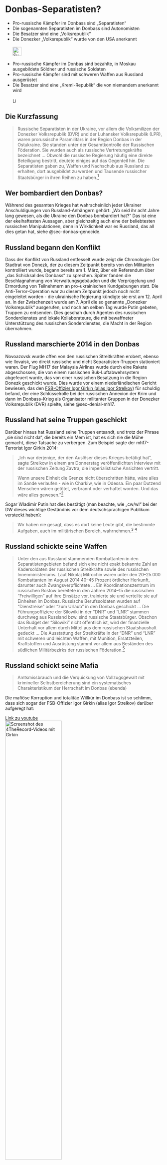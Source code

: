 # Donbas-Separatisten? {#sec-donbas-separatists}

::: {.callout-caution title=„Mythos“}
- Pro-russische Kämpfer im Donbass sind „Separatisten“
- Die sogenannten Separatisten im Donbass sind Autonomisten
- Die Besatzer sind eine „Volksrepublik“
- Die Donezker „Volksrepublik“ wurde von den USA anerkannt
[<br></br>![Suche nach Thema in EUvsDisinfo](../all_common_img/EUvsDisinfo_400x240.jpg){height=2em}](https://euvsdisinfo.eu/disinformation-cases/?text=donetsk%20(separatists%7Cseparatist)&sort=relevance)
:::

::: {.callout-tip title=„Wahrheit“}
- Pro-russische Kämpfer im Donbas sind bezahlte, in Moskau ausgebildete Söldner und russische Soldaten
- Pro-russische Kämpfer sind mit schweren Waffen aus Russland ausgerüstet 
- Die Besatzer sind eine „Kreml-Republik“ die von niemandem anerkannt wird
[<br></br>![Link zu Wikipedia](../all_common_img/Wikipedia.png){height=1em}](https://de.wikipedia.org/wiki/Volksmiliz_(Russland))
:::

## Die Kurzfassung

> Russische Separatisten in der Ukraine, vor allem die Volksmilizen der Donezker Volksrepublik (DVR) und der Luhansker Volksrepublik (LPR), waren prorussische Paramilitärs in der Region Donbas in der Ostukraine. Sie standen unter der Gesamtkontrolle der Russischen Föderation. Sie wurden auch als russische Vertretungskräfte bezeichnet ... Obwohl die russische Regierung häufig eine direkte Beteiligung bestritt, deutete einiges auf das Gegenteil hin. Die Separatisten gaben zu, Waffen und Nachschub aus Russland zu erhalten, dort ausgebildet zu werden und Tausende russischer Staatsbürger in ihren Reihen zu haben.[^sec-donbas-separatists-1]

## Wer bombardiert den Donbas?

Während des gesamten Krieges hat wahrscheinlich jeder Ukrainer Anschuldigungen von Russland-Anhängern gehört: „Wo seid ihr acht Jahre lang gewesen, als die Ukraine den Donbas bombardiert hat?“ Das ist eine der ekelhaftesten Aussagen, 
aber gleichzeitig auch eine der beliebtesten russischen Manipulationen, denn in Wirklichkeit war es Russland, das all dies getan hat, siehe @sec-donbas-genocide.

## Russland begann den Konflikt

Dass der Konflikt von Russland entfesselt wurde zeigt die Chronologie: Der Stadtrat von Donezk, der zu diesem Zeitpunkt bereits von den Militanten kontrolliert wurde, begann bereits am 1. März, über ein Referendum über „das Schicksal des Donbass“ zu sprechen. Später fanden die Beschlagnahmung von Verwaltungsgebäuden und die Verprügelung und Ermordung von Teilnehmern an pro-ukrainischen Kundgebungen statt. Die Anti-Terror-Operation war zu diesem Zeitpunkt jedoch noch nicht eingeleitet worden - die ukrainische Regierung kündigte sie erst am 12. April an. In der Zwischenzeit wurde am 7. April die so genannte „Donezker Volksrepublik“ ausgerufen, und noch am selben Tag wurde Putin gebeten, Truppen zu entsenden. Dies geschah durch Agenten des russischen Sonderdienstes und lokale Kollaborateure, die mit bewaffneter Unterstützung des russischen Sonderdienstes, die Macht in der Region übernahmen.


## Russland marschierte 2014 in den Donbas

Novoazovsk wurde offen von den russischen Streitkräften erobert, ebenso wie Ilovaisk, wo direkt russische und nicht Separatisten-Truppen stationiert waren. 
Der Flug MH17 der Malaysia Airlines wurde durch eine Rakete abgeschossen, die von einem russischen Buk-Luftabwehrsystem abgefeuert wurde, das von einer russischen Besatzung in die Region Donezk geschickt wurde. Dies wurde vor einem niederländischen Gericht bewiesen, das den [FSB-Offizier Igor Girkin (alias Igor Strelkov)](https://de.wikipedia.org/wiki/Igor_Wsewolodowitsch_Girkin) für schuldig befand, der eine Schlüsselrolle bei der russischen Annexion der Krim und dann im Donbass-Krieg als Organisator militanter Gruppen in der Donezker Volksrepublik (DVR) spielte, siehe @sec-denial-mh17.


## Russland hat seine Truppen geschickt

Darüber hinaus hat Russland seine Truppen entsandt, und trotz der Phrase „sie sind nicht da“, die bereits ein Mem ist, hat es sich nie die Mühe gemacht, diese Tatsache zu verbergen. Zum Beispiel sagte der mh17-Terrorist Igor Girkin 2014:

> „Ich war derjenige, der den Auslöser dieses Krieges betätigt hat“, sagte Strelkow in einem am Donnerstag veröffentlichten Interview mit der russischen Zeitung Zavtra, die imperialistische Ansichten vertritt.  
>  
> Wenn unsere Einheit die Grenze nicht überschritten hätte, wäre alles im Sande verlaufen - wie in Charkiw, wie in Odessa. Ein paar Dutzend Menschen wären getötet, verbrannt oder verhaftet worden. Und das wäre alles gewesen."[^sec-donbas-separatists-3]

Sogar Wladimir Putin hat dies bestätigt (man beachte, wie „cw/wl“ bei der DW dieses wichtige Geständnis vor dem deutschsprachigen Publikum versteckt haben): 

> Wir haben nie gesagt, dass es dort keine Leute gibt, die bestimmte Aufgaben, auch im militärischen Bereich, wahrnehmen.[^sec-donbas-separatists-4] [^sec-donbas-separatists-5]


## Russland schickte seine Waffen

> Unter den aus Russland stammenden Kombattanten in den Separatistengebieten befand sich eine nicht exakt bekannte Zahl an Kadersoldaten der russischen Streitkräfte sowie des russischen Innenministeriums. Laut Nikolaj Mitrochin waren unter den 20–25.000 Kombattanten im August 2014 40–45 Prozent örtlicher Herkunft, darunter auch Zwangsverpflichtete ... Ein Koordinationszentrum im russischen Rostow bereitete in den Jahren 2014–15 die russischen "Freiwilligen" auf ihre Einsätze vor, trainierte sie und verteilte sie auf Einheiten im Donbas. Russische Berufssoldaten wurden auf "Dienstreise" oder "zum Urlaub" in den Donbas geschickt ... Die Führungsoffiziere der Silowiki in der "DNR" und "LNR" stammen durchweg aus Russland bzw. sind russische Staatsbürger. Obschon das Budget der "Silowiki" nicht öffentlich ist, wird der finanzielle Unterhalt vor allem durch Mittel aus dem russischen Staatshaushalt gedeckt ...  Die Ausstattung der Streitkräfte in der "DNR" und "LNR" mit schweren und leichten Waffen, mit Munition, Ersatzteilen, Kraftstoffen und Ausrüstung stammt vor allem aus Beständen des südlichen Militärbezirks der russischen Föderation.[^sec-donbas-separatists-2] 


## Russland schickt seine Mafia

> Amtsmissbrauch und die Verquickung von Vollzugsgewalt mit krimineller Selbstbereicherung sind ein systematisches Charakteristikum der Herrschaft im Donbas (ebenda) 

Die mafiöse Korruption und totalitäe Willkür im Donbass ist so schlimm, dass sich sogar der FSB-Offizier Igor Girkin (alias Igor Strelkov) darüber aufgeregt hat:

[Link zu youtube  
![Screenshot des 4TheRecord-Videos mit Girkin](donbas-girkin.jpg){width=60%}](https://www.youtube.com/watch?v=GLzXWNBwoIQ)



[^sec-donbas-separatists-1]: Russian separatist forces in Ukraine. Wikipedia. [https://en.wikipedia.org/wiki/Russian_separatist_forces_in_Ukraine](https://en.wikipedia.org/wiki/Russian_separatist_forces_in_Ukraine)

[^sec-donbas-separatists-2]: Andreas Heinemann-Grüder (14.02.2022) Analyse: Die Silowiki in den "Volksrepubliken" Donezk und Luhansk: Entstehung der bewaffneten Einheiten Ukraine-Analyse Nr. 261 Bundeszentrale für politische Bildung. [https://www.bpb.de/themen/europa/ukraine-analysen/nr-261/346847/analyse-die-silowiki-in-den-volksrepubliken-donezk-und-luhansk-entstehung-der-bewaffneten-einheiten](https://www.bpb.de/themen/europa/ukraine-analysen/nr-261/346847/analyse-die-silowiki-in-den-volksrepubliken-donezk-und-luhansk-entstehung-der-bewaffneten-einheiten)

[^sec-donbas-separatists-3]: Anna Dolgov	(Nov. 21, 2014) Russia's Igor Strelkov: I Am Responsible for War in Eastern Ukraine. The Moscow Times. [https://www.themoscowtimes.com/2014/11/21/russias-igor-strelkov-i-am-responsible-for-war-in-eastern-ukraine-a41598](https://www.themoscowtimes.com/2014/11/21/russias-igor-strelkov-i-am-responsible-for-war-in-eastern-ukraine-a41598)

[^sec-donbas-separatists-4]: Putin speaks his mind. Russian President Vladimir Putin has admitted that military personnel were active in east Ukraine, criticized Turkey's leadership and mused on the future of Syria. He did it in front of some 1,400 journalists. (12/17/2015) Deutsche Welle. [https://www.dw.com/en/putin-basks-in-the-limelight-of-global-media/a-18924143](https://www.dw.com/en/putin-basks-in-the-limelight-of-global-media/a-18924143)

[^sec-donbas-separatists-5]: Putin: Keine Versöhnung mit der Türkei. Bei seiner Jahrespressekonferenz teilte der russische Präsident ordentlich aus: Er sehe keinen Raum für eine Einigung mit der Türkei, so Putin. Kritik übte der Kremlchef auch an der Ukraine. Auf die USA ging er aber zu. (17.12.2015).  [https://www.dw.com/de/putin-schlie%C3%9Ft-vers%C3%B6hnung-mit-der-t%C3%BCrkei-aus/a-18924907](https://www.dw.com/de/putin-schlie%C3%9Ft-vers%C3%B6hnung-mit-der-t%C3%BCrkei-aus/a-18924907)

